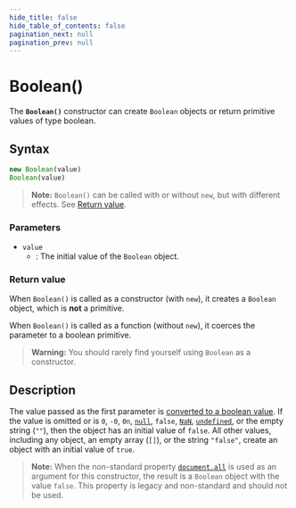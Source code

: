 ```yaml
---
hide_title: false
hide_table_of_contents: false
pagination_next: null
pagination_prev: null
---
```

# Boolean()

The **`Boolean()`** constructor can create `Boolean` objects or return primitive values of type boolean.

## Syntax

```js
new Boolean(value)
Boolean(value)
```

> **Note:** `Boolean()` can be called with or without `new`, but with different effects. See [Return value](#return_value).

### Parameters

- `value`
  - : The initial value of the `Boolean` object.

### Return value

When `Boolean()` is called as a constructor (with `new`), it creates a `Boolean` object, which is **not** a primitive.

When `Boolean()` is called as a function (without `new`), it coerces the parameter to a boolean primitive.

> **Warning:** You should rarely find yourself using `Boolean` as a constructor.

## Description

The value passed as the first parameter is [converted to a boolean value](https://developer.mozilla.org/docs/Web/JavaScript/Reference/Global_Objects/Boolean#boolean_coercion). If the value is omitted or is `0`, `-0`, `0n`, [`null`](https://developer.mozilla.org/docs/Web/JavaScript/Reference/Operators/null), `false`, [`NaN`](../NaN.mdx), [`undefined`](../undefined.mdx), or the empty string (`""`), then the object has an initial value of `false`. All other values, including any object, an empty array (`[]`), or the string `"false"`, create an object with an initial value of `true`.

> **Note:** When the non-standard property [`document.all`](https://developer.mozilla.org/docs/Web/API/Document/all) is used as an argument for this constructor, the result is a `Boolean` object with the value `false`. This property is legacy and non-standard and should not be used.
